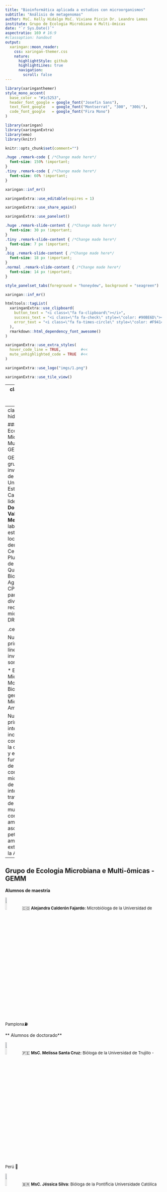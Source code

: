 ```yaml
---
title: "Bioinformática aplicada a estudios con microorganismos"
subtitle: "Análisis de metagenomas"
author: MsC. Kelly Hidalgo MsC. Viviane Piccin Dr. Leandro Lemos
institute: Grupo de Ecologia Microbiana e Multi-ômicas
date: "`r Sys.Date()`"
aspectratio: 169 # 16:9
#classoption: handout
output:
  xaringan::moon_reader:
    css: xaringan-themer.css
    nature:
      highlightStyle: github
      highlightLines: true
      navigation:
        scroll: false
---
```

```r
library(xaringanthemer)
style_mono_accent(
  base_color = "#1c5253",
  header_font_google = google_font("Josefin Sans"),
  text_font_google   = google_font("Montserrat", "300", "300i"),
  code_font_google   = google_font("Fira Mono")
)
```


```r
library(xaringan)
library(xaringanExtra)
library(emo)
library(knitr)
```

```r
knitr::opts_chunk$set(comment="")
```

```css
.huge .remark-code { /*Change made here*/
  font-size: 150% !important;
}
.tiny .remark-code { /*Change made here*/
  font-size: 60% !important;
}
```

```r
xaringan::inf_mr()
```

```r
xaringanExtra::use_editable(expires = 1)
```

```r
xaringanExtra::use_share_again()
```

```r
xaringanExtra::use_panelset()
```

```css
.huge .remark-slide-content { /*Change made here*/
  font-size: 30 px !important;
}
.tiny .remark-slide-content { /*Change made here*/
  font-size: 7 px !important;
}
.big .remark-slide-content { /*Change made here*/
  font-size: 18 px !important;
}
.normal .remark-slide-content { /*Change made here*/
  font-size: 14 px !important;
}
```

```r
style_panelset_tabs(foreground = "honeydew", background = "seagreen")
```

```r
xaringan::inf_mr()
```

```r
htmltools::tagList(
  xaringanExtra::use_clipboard(
    button_text = "<i class=\"fa fa-clipboard\"></i>",
    success_text = "<i class=\"fa fa-check\" style=\"color: #90BE6D\"></i>",
    error_text = "<i class=\"fa fa-times-circle\" style=\"color: #F94144\"></i>"
  ),
  rmarkdown::html_dependency_font_awesome()
)
```

```r
xaringanExtra::use_extra_styles(
  hover_code_line = TRUE,         #<<
  mute_unhighlighted_code = TRUE  #<<
)
```

```r
xaringanExtra::use_logo("imgs/1.png")
```


```r
xaringanExtra::use_tile_view()
```

--
class: center, middle, inverse

.middle[.center[.huge[
# Bienvenidos! 🇧🇷🇨🇴

# Bem-vindos! 🇧🇷🇨🇴
]]]


---
class: hide_logo

### Grupo de Ecologia Microbiana e Multi-ômicas - GEMM

GEMM es un grupo de investigación de la Universidade Estadual de Campínas, liderado por la **Doctora Valéria Maia Merzel**. Sus laboratorios están localizados dentro del Centro Pluridisciplinar de Pesquisas Químicas, Biológicas e Agrícolas - CPQBA y hace parte de la división de recursos microbianos - DRM. 

.center[<img src="imgs/Val.jpeg" width=15%>]

<font size=3>Nuestras principales líneas de investigación son:</font>

* <font size=3>Ecologia Microbiana Molecular</font>
* <font size=3>Bioprospección genómica</font>
* <font size=3>Microbiología Ambiental</font>

<font size=3>
Nuestros principales intereses incluyen la compresión de la composición y el funcionamiento de las comunidades microbianas y de sus interacciones a travez del uso de abordajes multi-ómicas, con foco en ambientes asociados a petróleo y ambientes extremos como la Antártica.
</font>

---

## Grupo de Ecologia Microbiana e Multi-ômicas - GEMM


**Alumnos de maestría**

<img src="imgs/ale.jpeg" width=10%> 🇨🇴 <font size=2.5>**Alejandra Calderón Fajardo:** Microbióloga de la Universidad de Pamplona</font>⛽

** Alumnos de doctorado**


<img src="imgs/meli.jpeg" width=10%> 🇵🇪 <font size=2.5>**MsC. Melissa Santa Cruz:** Bióloga de la Universidad de Trujillo - Perú </font> 🥶

<img src="imgs/jessica.jpeg" width=10%> 🇧🇷 <font size=2.5>**MsC. Jéssica Silva:** Bióloga de la Pontificia Universidade Católica de Campinas </font>⛽ 🥶

---

** Alumnos de doctorado**

<img src="imgs/mavi.jpeg" width=10%> 🇨🇴 <font size=2.5> **MsC. Mavi Blanco:** Biólogo de la Universidad Industrial de Santander </font> 🥶

<img src="imgs/will.jpeg" width=10%>🇧🇷 <font size=2.5>**MsC. William Medeiros:** Biológo de la Universidade Federal da Integração Latino-Americana -UNILA</font> 🥶

<img src="imgs/kelly.jpg" width=10%>🇨🇴 <font size=2.5>**MsC. Kelly Hidalgo:** Microbióloga Industrial de la Pontificia Universidad Javeriana</font> ⛽ 

**Pós-Doc**

<img src="imgs/leandro.jpeg" width=10%>🇧🇷 <font size=2.5>**Dr. Leandro Nascimento Lemos:**  Bacharel em Ciências Biológicas de la Universidade Federal do Pampa</font> 🌊

---
class: center, middle, inverse

# 0. KBase

---
class: center, middle, inverse

# Teoría Parte I: Calidad de la secuenciación

---
## Cuáles el producto final de la secuenciación?

* Illumina: formato `.fastq` o `.fq`


.center[
<img src="imgs/fastq.png" width=80%>
]

* Para secuenciación *paired-end*, son dos archivos uno con las lecturas *fordward* y otro con las lecturas *reverse*.

---
class: hide_logo

## Phred Quality Score

* La calidad de las secuencias está determinada por la nota o *score* *Phred*. Según la siguiente ecuación:

$$q = -10 * log_{10}(P)$$
Donde, *q* es la nota *Phred* e *P* es la probabilidad de que la base esté errada. Así entonces:

* $q = 10$ significa 1 base errada a cada 10 (90%); $p = 0.1$
* $q = 20$ significa 1 base errada a cada 100 (99%); $p = 0.01$
* $q = 30$ significa 1 base errada a cada 1000 (99.9%) $p = 0.001$
  
**Mínimo aceptable** $q>20$, **ideal** $q>30$

---
## Phred Quality Score

* Y entonces que son todos esos simbolos? 

.center[
<img src="imgs/fastq.png" width=80%>
]


---
class: hide_logo

## Phred Quality Score

Para facilitar la escrita y la lectura de la información de calidad, es usada la tabla *ASCII*, para transformar los dos dígitos de *Phred Score* en un caracter solamente, para conseguir leer facilmente la calidad de cada base.


[ASCII table](https://support.illumina.com/help/BaseSpace_OLH_009008/Content/Source/Informatics/BS/QualityScoreEncoding_swBS.htm)

---
## Como evaluar la calidad de las secuencias

**FASTQC** es un programa que permite visualizar la información de calidad de las secuencias de una manera gráfica e interactiva.

<font size=2>Nota: Durante el procesamiento de las secuencias será explorado un reporte FASTQC</font>
---
class: hide_logo

## *Trimming* (Depuración)

Es el proceso de eliminación de las lecturas con baja calidad. Es posible filtrar secuencias baseado en el *score Phred*, o por ambiguedades (remoción de NNs), remoción de adaptadores, remoción de bases al inicio o al final de las secuencias. También es posible trimar por tamaño, por ejemplo eliminar todas las *reads* menores de 50 bp.


**Programas**
*Nota: Exclusivos para secuencias cortas*
* Trimmomatic
* Trimgalore
* Fastx tool kit

---
class: center, middle, inverse

# Tiempo para colocar en práctica!

.center[
![](https://media.giphy.com/media/MdA16VIoXKKxNE8Stk/giphy.gif)
]

---

## Práctica I

**Contenido**
* Adquisición de datos
* Creación de Narrativas
* Importación de secuencias
* Análisis de la calidad de las secuencias
* *Trimming*


[Tutorial](https://github.com/khidalgo85/https://github.com/khidalgo85/metagenomica_kbase#readme)
---
class: center, middle, inverse

# Teoría Parte II: Ensamblaje de Metagenomas

---
class: hide_logo

.center[## Ensamblaje de MetaGenomas de Novo]
.center[##(Sin referencia)]

.center[
<img src="imgs/assembly.png" width=80%>
]

---
# Tipos de lecturas (recortes)

Existen diferentes tipos de lecturas/reads/secuencias, dependiendo de la tecnología y el protocolo usado. 

.center[
<img src="imgs/reads.png" width=80%>
]

Las secuencias *single-end* y *paired-end* son protocolos de Illumina y son consideradas secuencias cortas. 

Los *long reads* o secuencias largas se pueden obtener con plataformas de secunciación de tercera generación como PacBio o Oxford Nanopore. Tienen un tamaño entre 10 mil y 15 mil pares de bases.

---
class: hide_logo

### Qué significa "montar" un metagenoma

A partir de los pedazos (recortes) armar los genomas presentes en un metagenoma. Pero si no tenemos un molde, cómo se sabe cual es el orden de las piezas? 

.center[
![](https://media.giphy.com/media/XbxxZbRzpcuSn1rbYk/giphy.gif)
]

---
class: hide_logo

## Organización del montaje

* Contigs:  Secuencias contiguas, formadas pela sobreposición de un cojunto de reads

.center[
<img src="imgs/contigs.png" width=80%>
]

* Scaffolds: Unión de contigs

.center[
<img src="imgs/scafold.png" width=80%>
]

---
class: hide_logo

## Algorítmos

Existen diferentes algorítmos para ensamblar genomas, y deben ser usados según el tipo de secuencias (cortas o largas).

* Overlap - Layout - Consensus
  * PacBio
  
.center[
<img src="imgs/olc.png" width=70%>
]

---
## Algorítmos
* Grafo de De Bruijn
  * Illumina

.center[
<img src="imgs/debruijn.png" width=80%>
]

---
## Reads cortos vs reads largos

.center[
<img src="imgs/colibri.png" width=80%>
]
---
## Repeticiones: Gran problema!

.center[
<img src="imgs/avion.png" width=85%>
]

---
### Reads cortos

.center[
<img src="imgs/avion2.png" width=85%>
]
---
### Reads largos

.center[
<img src="imgs/avion3.png" width=85%>
]

---
## En resumen...

1. Entre más pequeñas sean las piezas (reads cortos) más complicado será el proceso
2. Piezas mayores (reads largos) facilitan el proceso de montaje
3. Puede ser usado un molde (genoma de referencia) pero debe ser *muy* próximo.
4. Un genoma de referencia "distante" genera ensambles erróneos.
5. Entre mayor sea el número de cromosomas, más dificil es el proceso de montaje.
6. Genomas con alto porcentaje de repeticiones son más dificiles de montar.

---
.center[## Programas para ensamblar]
.center[##genomas]

* Megahit (secuencias cortas)
* Spades (secuencias cortas e largas)
* Canu (secuencias largas)
* Velvet, SOAP, IDBA, etc.
---
.center[## Como evaluar la calidad]
.center[## del genoma ensamblado?]

1. Número de contigs 
2. Tamaño de los contigs
3. Tamaño del mayor contig
4. N50
5. Tamaño total del montaje
6. Completeza/ Contaminación

<font size=3> Programa para evaluar el montaje, QUAST (1-5), BUSCO (6) </font>

---
## N50

50% del total de bp que están en el 50% de los contigs.

**Ejemplo**

Un genoma de 300 Mbp fue montado en 8 contigs. Los tamaños de los contigs son: 15 Mbp, 39 Mbp, 24 Mbp, 3 Mbp, 33 Mbp, 45 Mbp, 117 Mbp y 54 Mbp.

1. Ordene de mayor a menor los tamaños de los contigs
> 117, 54, 45, 39, 33, 24, 15, 3, 3

2. Cálcule la mitad del genoma
> 150 Mbp

3. Sume los contigs hasta pasar de 150 Mbp, el tamaño de ese contig es el N50
> 54 Mbp

---
class: center, middle, inverse

# Tiempo para colocar en práctica!
.center[
![](https://media.giphy.com/media/Wsju5zAb5kcOfxJV9i/giphy.gif)
]
---
class: center, middle, inverse

# Práctica II Montaje/Ensamble de MetaGenomas

---
## Práctica III


**Contenido**

* <font size=2>Ensamblaje de metagenomas: MetaSpades</font>
* <font size=2>Ensamblaje de metagenomas: MegaHit</font>
* <font size=2>Evaluación de la calidad de los ensambles</font>

[Tutorial](https://github.com/khidalgo85/https://github.com/khidalgo85/metagenomica_kbase#readme)

---
class: center, middle, inverse

# Teoría Parte IV: Predicción de genes

---
## Como son encontrados los genes?

Programas son capazes de identificar diferentes regiones funcionales del genoma:

* Regiones codificantes de proteínas (ORFs)
* Regiones no codificantes (UTR, íntrons, tRNA, rRNA, microRNAs, long non-coding RNAs)
* Regiones reguladoras (promoteres, enhancer, silencers)

---
## Estructura de los genes

**Procariotos**

.center[<img src="imgs/gene.png" width=85%>]

Los ORFs son secuencias codificantes que poseen:
- Codón de iniciación
- Región codificante (CDS)
- Codón de terminación

---
## Predicción de genes en procariotos

**Para el ínicio**

Los algorítmos están entrenados para reconocer señales en la región promotora de los genes

  * Existen secuencias consenso en la región -35 y la *TATA Box* en la región -10 del promotor.

  * Codón de inicio *start codon*

**Para el final**

Los programas pueden reconocer señales la región terminadora de los genes

  * Codón de terminación *stop codon*
  
---
class: center, middle, inverse

# Tiempo para colocar en práctica!
.center[
![](https://media.giphy.com/media/gfO1UMUVlM6i1BmKD2/giphy.gif)
]

---
## Práctica III

**Contenido**

* Anotación Taxonómica
* Anotación Funcional

[Tutorial](https://github.com/khidalgo85/https://github.com/khidalgo85/metagenomica_kbase#readme)
---

class: center, middle, inverse

# Teoría Parte V: Recuperación de Genomas a partir de Metagenomas

---

## Binning

.center[<img src="imgs/binning.png" width=70%>]

---
class: hide_logo

## Algoritmos

.center[<img src="imgs/binning2.png" width=70%>]

---

## Control de calidad

.center[<img src="imgs/binning4.png" width=75%>]

---
class: center, middle, inverse

# Tiempo para colocar en práctica!
.center[
![](https://media.giphy.com/media/KfwyWfTwMu1FG0XhO8/giphy.gif)
]

---

## Práctica IV

**Contenido**

* Co-assembly
* Binning
* De-replicación
* Control de calidad
* Anotación Taxonómica
* Anotación Funcional

[Tutorial](https://github.com/khidalgo85/https://github.com/khidalgo85/metagenomica_kbase#readme)

---

class: center, inverse

## Obrigado! 🇧🇷🇨🇴

.center[<img src="imgs/grupo.png" width=90%>]
.center[<img src="imgs/logos.png" width=70%>]







